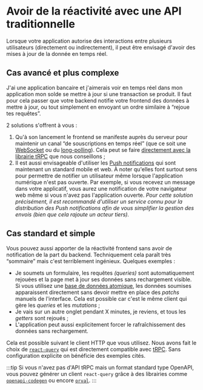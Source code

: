 # Avoir de la réactivité avec une API traditionnelle

Lorsque votre application autorise des interactions entre plusieurs utilisateurs (directement ou indirectement), il peut être envisagé d'avoir des mises à jour de la donnée en temps réel.

## Cas avancé et plus complexe

J'ai une application bancaire et j'aimerais voir en temps réel dans mon application mon solde se mettre à jour si une transaction se produit. Il faut pour cela passer que votre backend notifie votre frontend des données à mettre à jour, ou tout simplement en envoyant un ordre similaire à “rejoue tes requêtes”.

2 solutions s'offrent à vous :

1.  Qu'à son lancement le frontend se manifeste auprès du serveur pour maintenir un canal “de souscriptions en temps réel” (que ce soit une [WebSocket](https://en.wikipedia.org/wiki/WebSocket) ou du [long-polling](https://en.wiktionary.org/wiki/long_polling)). Cela peut se faire [directement avec la librairie tRPC](https://trpc.io/docs/subscriptions) que nous conseillons ;
2.  Il est aussi envisageable d'utiliser les [Push notifications](https://en.wikipedia.org/wiki/Push_technology) qui sont maintenant un standard mobile et web. À noter qu'elles font surtout sens pour permettre de notifier un utilisateur même lorsque l'application numérique n'est pas ouverte. Par exemple, si vous recevez un message dans votre applicatif, vous aurez une notification de votre navigateur web même si vous n'avez pas l'application ouverte. _Pour cette solution précisément, il est recommandé d'utiliser un service connu pour la distribution des Push notifications afin de vous simplifier la gestion des envois (bien que cela rajoute un acteur tiers)._

## Cas standard et simple

Vous pouvez aussi apporter de la réactivité frontend sans avoir de notification de la part du backend. Techniquement cela paraît très “sommaire” mais c'est terriblement ingénieux. Quelques exemples :

- Je soumets un formulaire, les requêtes _(queries)_ sont automatiquement rejouées et la page met à jour ses données sans rechargement visible. Si vous utilisez une [base de données atomique](/docs/database-for-everything), les données soumises apparaissent directement sans devoir mettre en place des _patchs_ manuels de l'interface. Cela est possible car c'est le même client qui gère les _queries_ et les _mutations_ ;
- Je vais sur un autre onglet pendant X minutes, je reviens, et tous les _getters_ sont rejoués ;
- L'application peut aussi explicitement forcer le rafraîchissement des données sans rechargement.

Cela est possible suivant le client HTTP que vous utilisez. Nous avons fait le choix de [`react-query`](https://github.com/TanStack/query) qui est directement compatible avec [tRPC](https://trpc.io/). Sans configuration explicite on bénéficie des exemples cités.

:::tip
Si vous n'avez pas d'API tRPC mais un format standard type OpenAPI, vous pouvez générer un client `react-query` grâce à des librairies comme [`openapi-codegen`](https://github.com/fabien0102/openapi-codegen) ou encore [`orval`](https://github.com/anymaniax/orval).
:::
